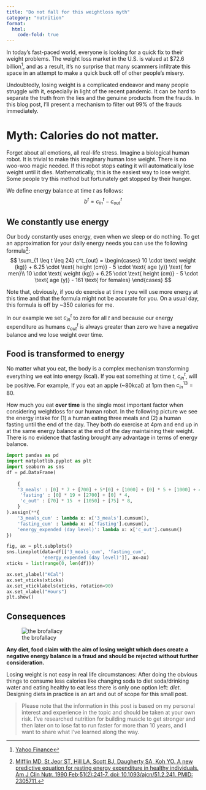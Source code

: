 ```yaml
---
title: "Do not fall for this weightloss myth"
category: "nutrition"
format:
  html:
    code-fold: true
---
```




In today's fast-paced world, everyone is looking for a quick fix to their weight problems. The weight loss market in the U.S. is valued at $72.6 billion[^1], and as a result, it's no surprise that many scammers infiltrate this space in an attempt to make a quick buck off of other people's misery.

Undoubtedly, losing weight is a complicated endeavor and many people struggle with it, especially in light of the recent pandemic. It can be hard to separate the truth from the lies and the genuine products from the frauds. In this blog post, I'll present a mechanism to filter out 99% of the frauds immediately.



[^1]: [Yahoo Finance](https://finance.yahoo.com/news/u-weight-loss-market-2022-115900788.html)

# Myth: Calories do not matter. 

Forget about all emotions, all real-life stress. Imagine a biological human robot. It is trivial to make this imaginary human lose weight. There is no woo-woo magic needed. If this robot stops eating it will automatically lose weight until it dies. Mathematically, this is the easiest way to lose weight. Some people try this method but fortunately get stopped by their hunger.

We define energy balance at time $t$ as follows:
$$b^t = c^t_{in} - c^t_{out}$$

## We constantly use energy 
Our body constantly uses energy, even when we sleep or do nothing.
To get an approximation for your daily energy needs you can use the following formula[^2]: 
$$ \sum_{1 \leq t \leq 24} c^t_{out} = \begin{cases}
 10 \cdot \text{ weight (kg)} + 6.25 \cdot \text{ height (cm)} - 5 \cdot \text{ age (y)}  \text{ for men}\\ 
10 \cdot \text{ weight (kg)} + 6.25 \cdot \text{ height (cm)} - 5 \cdot \text{ age (y)} - 161 \text{ for females}
\end{cases}
$$

[^2]: [Mifflin MD, St Jeor ST, Hill LA, Scott BJ, Daugherty SA, Koh YO. A new predictive equation for resting energy expenditure in healthy individuals. Am J Clin Nutr. 1990 Feb;51(2):241-7. doi: 10.1093/ajcn/51.2.241. PMID: 2305711.](https://doi.org/10.1093/ajcn/51.2.241)

Note that, obviously, if you do exercise at time $t$ you will use more energy at this time and that the formula might not be accurate for you. On a usual day, this formula is off by ~350 calories for me.

In our example we set $c^t_{in}$ to zero for all $t$ and because our energy expenditure as humans $c^t_{out}$ is always greater than zero we have a negative balance and we lose weight over time.

## Food is transformed to energy 
No matter what you eat, the body is a complex mechanism transforming everything we eat into energy (kcal).
If you eat something at time $t$, $c^t_{in}$, will be positive. 
For example, If you eat an apple (~80kcal) at 1pm then $c^{13}_{in} = 80$.

How much you eat **over time** is the single most important factor when considering weightloss for our human robot. In the following picture we see the energy intake for 
(1) a human eating three meals and (2) a human fasting until the end of the day. They both do exercise at 4pm and end up in at the same energy balance at the end of the day maintaining their weight. There is no evidence that fasting brought any advantage in terms of energy balance.

```python
import pandas as pd
import matplotlib.pyplot as plt
import seaborn as sns
df = pd.DataFrame(
    
    {
    '3_meals' : [0] * 7 + [700] + 5*[0] + [1000] + [0] * 5 + [1000] + 4*[0],
     'fasting' : [0] * 19 + [2700] + [0] * 4,
     'c_out' : [70] * 15  + [1050] + [75] * 8,
    }
).assign(**{
    '3_meals_cum' : lambda x: x['3_meals'].cumsum(),
    'fasting_cum' : lambda x: x['fasting'].cumsum(),
    'energy_expended (day level)': lambda x: x['c_out'].cumsum()
})

fig, ax = plt.subplots()
sns.lineplot(data=df[['3_meals_cum', 'fasting_cum',
             'energy_expended (day level)']], ax=ax)
xticks = list(range(0, len(df)))

ax.set_ylabel("KCal")
ax.set_xticks(xticks)
ax.set_xticklabels(xticks, rotation=90)
ax.set_xlabel("Hours")
plt.show()
```

## Consequences
![the brofallacy](iq.jpg)

**Any diet, food claim with the aim of losing weight which does create a negative energy balance is a fraud and should be rejected without further consideration.**

Losing weight is not easy in real life circumstances: After doing the obvious things to consume less calories like changing soda to diet soda/drinking water and eating healthy to eat less there is only one
option left: *diet*. Designing diets in practice is an art and out of scope for this small post.


> Please note that the information in this post is based on my personal interest and experience in the topic and should be taken at your own risk. I've researched nutrition for building muscle to get stronger and then later on to lose fat to run faster for more than 10 years, and I want to share what I've learned along the way.
